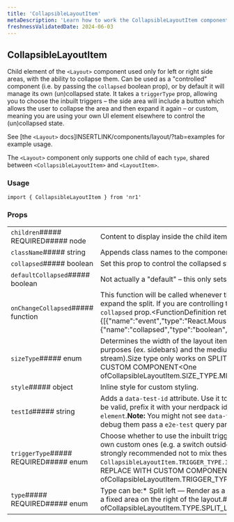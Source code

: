 ```yaml
---
title: 'CollapsibleLayoutItem'
metaDescription: 'Learn how to work the CollapsibleLayoutItem component'
freshnessValidatedDate: 2024-06-03
---
```

## CollapsibleLayoutItem

Child element of the `<Layout>` component used only for left or right side areas, with the ability to collapse them. Can be used as a "controlled" component (i.e. by passing the `collapsed` boolean prop), or by default it will manage its own (un)collapsed state. It takes a `triggerType` prop, allowing you to choose the inbuilt triggers – the side area will include a button which allows the user to collapse the area and then expand it again – or custom, meaning you are using your own UI element elsewhere to control the (un)collapsed state.

See \[the `<Layout>` docs]INSERTLINK/components/layout/?tab=examples for example usage.

The `<Layout>` component only supports one child of each `type`, shared between `<CollapsibleLayoutItem>` and `<LayoutItem>`.

### Usage

```
import { CollapsibleLayoutItem } from 'nr1'
```



### Props

|                                       |                                                                                                                                                                                                                                                                                                                                                                                                                                                                                                 |
| ------------------------------------- | ----------------------------------------------------------------------------------------------------------------------------------------------------------------------------------------------------------------------------------------------------------------------------------------------------------------------------------------------------------------------------------------------------------------------------------------------------------------------------------------------- |
| `children`##### REQUIRED##### node    | Content to display inside the child item.                                                                                                                                                                                                                                                                                                                                                                                                                                                       |
| `className`##### string               | Appends class names to the component.                                                                                                                                                                                                                                                                                                                                                                                                                                                           |
| `collapsed`##### boolean              | Set this prop to control the collapsed state of the split from your own external control.                                                                                                                                                                                                                                                                                                                                                                                                       |
| `defaultCollapsed`##### boolean       | Not actually a "default" – this only sets the _initial_ collapsed state of the split. Defaults to `false`.                                                                                                                                                                                                                                                                                                                                                                                      |
| `onChangeCollapsed`##### function     | This function will be called whenever the user clicks the default trigger button to collapse or expand the split. If you are controlling the state of the component, use this to set the value of the `collapsed` prop.&lt;FunctionDefinition returnValue=&#x7B;\[]} arguments=&#x7B;\[&#x7B;"name":"event","type":"React.MouseEvent","description":""},&#x7B;"name":"collapsed","type":"boolean","description":""}]} />                                                                        |
| `sizeType`##### enum                  | Determines the width of the layout item. We recommend you use the small size for navigation purposes (ex. sidebars) and the medium size for showing contextualized information (ex. activity stream).Size type only works on SPLIT_LEFT and SPLIT_RIGHT items.##### REPLACE WITH CUSTOM COMPONENT&lt;One ofCollapsibleLayoutItem.SIZE_TYPE.MEDIUMCollapsibleLayoutItem.SIZE_TYPE.SMALL>                                                                                                         |
| `style`##### object                   | Inline style for custom styling.                                                                                                                                                                                                                                                                                                                                                                                                                                                                |
| `testId`##### string                  | Adds a `data-test-id` attribute. Use it to target the component in unit and E2E tests.For a test id to be valid, prefix it with your nerdpack id, followed up by a dot.For example, `my-nerdpack.some-element`.**Note:** You might not see `data-test-id` attributes as they are removed from the DOM, to debug them pass a `e2e-test` query parameter to the URL.                                                                                                                              |
| `triggerType`##### REQUIRED##### enum | Choose whether to use the inbuilt trigger buttons to allow collapsing/expanding the split, or your own custom ones (e.g. a switch outside the layout or a custom button inside the layout). It is strongly recommended not to mix these patterns, i.e. do not choose `CollapsibleLayoutItem.TRIGGER_TYPE.INBUILT` _and_ also provide your own custom triggers.##### REPLACE WITH CUSTOM COMPONENT&lt;One ofCollapsibleLayoutItem.TRIGGER_TYPE.CUSTOMCollapsibleLayoutItem.TRIGGER_TYPE.INBUILT> |
| `type`##### REQUIRED##### enum        | Type can be:* Split left — Render as a fixed area on the left of the layout. * Split right — Render as a fixed area on the right of the layout.##### REPLACE WITH CUSTOM COMPONENT&lt;One ofCollapsibleLayoutItem.TYPE.SPLIT_LEFTCollapsibleLayoutItem.TYPE.SPLIT_RIGHT>                                                                                                                                                                                                                        |